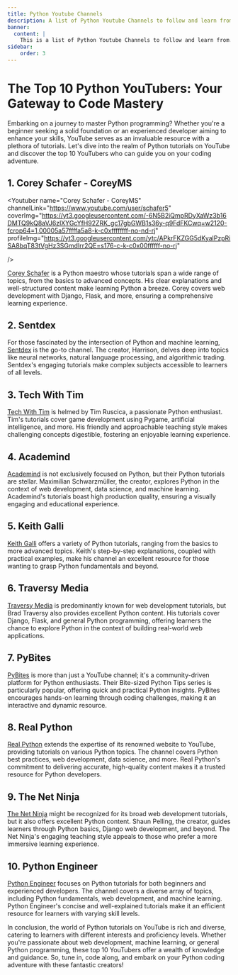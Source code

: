 ```yaml
---
title: Python Youtube Channels
description: A list of Python Youtube Channels to follow and learn from. Be sure to subscribe to them. Top 10 Python Youtube Channels. Learn Python from Youtube.
banner:
  content: |
    This is a list of Python Youtube Channels to follow and learn from. Be sure to subscribe to them. Top 10 Python Youtube Channels. We don't mean to rank them, but we have to put them in some order and mean to offend no one. If there are any channels that you think should be on this list, please let us know.
sidebar:
    order: 3
---
```


# The Top 10 Python YouTubers: Your Gateway to Code Mastery

Embarking on a journey to master Python programming? Whether you're a beginner seeking a solid foundation or an experienced developer aiming to enhance your skills, YouTube serves as an invaluable resource with a plethora of tutorials. Let's dive into the realm of Python tutorials on YouTube and discover the top 10 YouTubers who can guide you on your coding adventure.

## 1. **Corey Schafer - CoreyMS**
<Youtuber 
name="Corey Schafer - CoreyMS" 
channelLink="https://www.youtube.com/user/schafer5"
coverImg="https://yt3.googleusercontent.com/-6N5B2iQmpRDyXaWz3b16DMTQ9kQ8aVJ6zlXYGcYfH92ZRK_gc17gbGWB1s36y-q9FdFKCwq=w2120-fcrop64=1,00005a57ffffa5a8-k-c0xffffffff-no-nd-rj"
profileImg="https://yt3.googleusercontent.com/ytc/APkrFKZGG5dKyalPzpRiSA8bqT83tVgHz3SGmdIrr2QE=s176-c-k-c0x00ffffff-no-rj"

/>

[Corey Schafer](https://www.youtube.com/user/schafer5) is a Python maestro whose tutorials span a wide range of topics, from the basics to advanced concepts. His clear explanations and well-structured content make learning Python a breeze. Corey covers web development with Django, Flask, and more, ensuring a comprehensive learning experience.

## 2. **Sentdex**

<Youtuber
name="Sentdex"
channelLink="https://www.youtube.com/user/sentdex"
coverImg="https://yt3.googleusercontent.com/AdsQ7Y_LmNBm5e_hTmyOT9bu562Dy2ZWE9M7dAomKAplyJZ1n8F1fFH_puhtnI2xnGcBcdeL=w2120-fcrop64=1,00005a57ffffa5a8-k-c0xffffffff-no-nd-rj"
profileImg="https://yt3.googleusercontent.com/ytc/APkrFKYJuM9JCGWxOqFPrxRH09LZQHekpZ5z43oJ7sWepA=s176-c-k-c0x00ffffff-no-rj"
/>

For those fascinated by the intersection of Python and machine learning, [Sentdex](https://www.youtube.com/user/sentdex) is the go-to channel. The creator, Harrison, delves deep into topics like neural networks, natural language processing, and algorithmic trading. Sentdex's engaging tutorials make complex subjects accessible to learners of all levels.

## 3. **Tech With Tim**

<Youtuber
name="Tech With Tim"
channelLink="https://www.youtube.com/channel/UC4JX40jDee_tINbkjycV4Sg"
coverImg="https://yt3.googleusercontent.com/09_PNnIaqzx6swUSo17evZg99ST-lHD8Y-FL6ODH2zKY9uaje-E52_d7SHehOkxYg65Re0Pmag=w2120-fcrop64=1,00005a57ffffa5a8-k-c0xffffffff-no-nd-rj"
profileImg="https://yt3.googleusercontent.com/ytc/APkrFKYHht64W4oJH1AaeZH7o5CBS2B2xLMTDrPyaN0TiA=s176-c-k-c0x00ffffff-no-rj"
/>

[Tech With Tim](https://www.youtube.com/channel/UC4JX40jDee_tINbkjycV4Sg) is helmed by Tim Ruscica, a passionate Python enthusiast. Tim's tutorials cover game development using Pygame, artificial intelligence, and more. His friendly and approachable teaching style makes challenging concepts digestible, fostering an enjoyable learning experience.

## 4. **Academind**

<Youtuber
name="Academind"
channelLink="https://www.youtube.com/c/Academind"
coverImg="https://yt3.googleusercontent.com/j6vprjTgjWFBukddRjLZjf4Dz7aVMkNMwhdUTNYoCuYrRePBJZmOK53S7cd47IfwRtBylKs-=w2120-fcrop64=1,00005a57ffffa5a8-k-c0xffffffff-no-nd-rj"
profileImg="https://yt3.googleusercontent.com/z8m8Nc31z3PdVqbMPzS_MEApQKgXjP6faDEto0lIPXy9S50QSSMtCYHZ5V-opH73q9BAjxpb_g=s176-c-k-c0x00ffffff-no-rj"
/>

[Academind](https://www.youtube.com/c/Academind) is not exclusively focused on Python, but their Python tutorials are stellar. Maximilian Schwarzmüller, the creator, explores Python in the context of web development, data science, and machine learning. Academind's tutorials boast high production quality, ensuring a visually engaging and educational experience.

## 5. **Keith Galli**

<Youtuber
name="Keith Galli"
channelLink="https://www.youtube.com/@KeithGalli"
coverImg="https://yt3.googleusercontent.com/V27xfJjsKz8SHRwulm1pzYJZVpJbVBTvIg4JdHKyuN9m6jysm2gxZvHT3DxUiik4vihTaFxx5g=w1138-fcrop64=1,00005a57ffffa5a8-k-c0xffffffff-no-nd-rj"
profileImg="https://yt3.googleusercontent.com/ytc/APkrFKYeHI7egWjgH6q9PikMUa1SLZ4xcUe0oZV-lq5GqA=s176-c-k-c0x00ffffff-no-rj"
/>

[Keith Galli](https://www.youtube.com/@KeithGalli) offers a variety of Python tutorials, ranging from the basics to more advanced topics. Keith's step-by-step explanations, coupled with practical examples, make his channel an excellent resource for those wanting to grasp Python fundamentals and beyond.

## 6. **Traversy Media**

<Youtuber
name="Traversy Media"
channelLink="https://www.youtube.com/user/TechGuyWeb"
coverImg="https://yt3.googleusercontent.com/FGxGbXEEUNf5GWcraGa-f4PLGdDGIgOf4C6LH0PKH3ug-W8PR0tXkUq8eKPAbz8kCFKhVck7tA=w2120-fcrop64=1,00005a57ffffa5a8-k-c0xffffffff-no-nd-rj"
profileImg="https://yt3.googleusercontent.com/ytc/APkrFKYcYswt_UhD7D0j6ddiQz6Gb8Q_vSJOjhYI0CoXSw=s176-c-k-c0x00ffffff-no-rj"
/>

[Traversy Media](https://www.youtube.com/user/TechGuyWeb) is predominantly known for web development tutorials, but Brad Traversy also provides excellent Python content. His tutorials cover Django, Flask, and general Python programming, offering learners the chance to explore Python in the context of building real-world web applications.

## 7. **PyBites**

<Youtuber
name="PyBites"
channelLink="https://www.youtube.com/@Pybites"
coverImg="https://yt3.googleusercontent.com/VurS4BdSN82q_pKQ7rpZQfWeWYJRf1NI1SGzAhnksWqbxF6LfpJzQSInINYdQkrNdNrZEhYTmMU=w1138-fcrop64=1,00005a57ffffa5a8-k-c0xffffffff-no-nd-rj"
profileImg="https://yt3.googleusercontent.com/kK3g1qrFAX_JX3uMgGipCAlGVc1Qv3AVZhxCJs0RbPBVhcE4VhFsrECfEDlPnRe-OMG6asI4bw=s176-c-k-c0x00ffffff-no-rj"
/>

[PyBites](https://www.youtube.com/@Pybites) is more than just a YouTube channel; it's a community-driven platform for Python enthusiasts. Their Bite-sized Python Tips series is particularly popular, offering quick and practical Python insights. PyBites encourages hands-on learning through coding challenges, making it an interactive and dynamic resource.

## 8. **Real Python**

<Youtuber
name="Real Python"
channelLink="https://www.youtube.com/c/realpython"
coverImg="https://yt3.googleusercontent.com/8PIT7olkpQgEJFD10EkVlpvn_DRXtLsce_PSV70v7Gz2CxzLihyoM1J1Qd6nQg4_Gg1lRbat0A=w2120-fcrop64=1,00005a57ffffa5a8-k-c0xffffffff-no-nd-rj"
profileImg="https://yt3.googleusercontent.com/ytc/APkrFKZ5eUUQsrW2VwMxhVM8eJPEQpTJ02dzVVnakwlIlA=s176-c-k-c0x00ffffff-no-rj"
/>

[Real Python](https://www.youtube.com/c/realpython) extends the expertise of its renowned website to YouTube, providing tutorials on various Python topics. The channel covers Python best practices, web development, data science, and more. Real Python's commitment to delivering accurate, high-quality content makes it a trusted resource for Python developers.

## 9. **The Net Ninja**

[The Net Ninja](https://www.youtube.com/c/TheNetNinja) might be recognized for its broad web development tutorials, but it also offers excellent Python content. Shaun Pelling, the creator, guides learners through Python basics, Django web development, and beyond. The Net Ninja's engaging teaching style appeals to those who prefer a more immersive learning experience.

## 10. **Python Engineer**

[Python Engineer](https://www.youtube.com/c/PythonEngineer) focuses on Python tutorials for both beginners and experienced developers. The channel covers a diverse array of topics, including Python fundamentals, web development, and machine learning. Python Engineer's concise and well-explained tutorials make it an efficient resource for learners with varying skill levels.

In conclusion, the world of Python tutorials on YouTube is rich and diverse, catering to learners with different interests and proficiency levels. Whether you're passionate about web development, machine learning, or general Python programming, these top 10 YouTubers offer a wealth of knowledge and guidance. So, tune in, code along, and embark on your Python coding adventure with these fantastic creators!